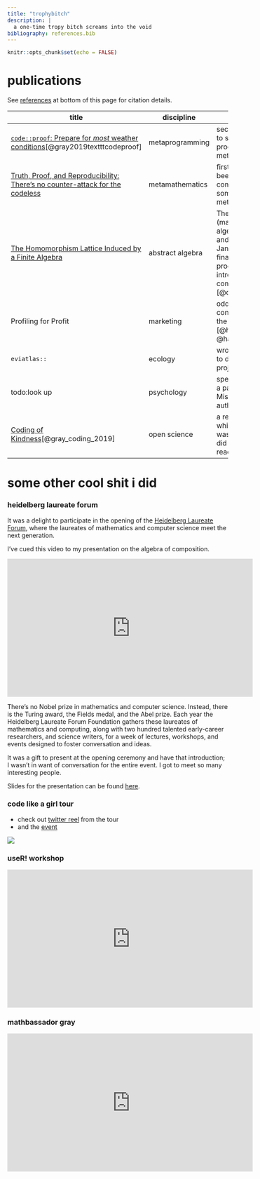 ```yaml
---
title: "trophybitch"
description: |
  a one-time tropy bitch screams into the void
bibliography: references.bib
---
```


```r
knitr::opts_chunk$set(echo = FALSE)
```


# publications

See [references](#references) at bottom of this page for citation details.

title | discipline | description
--|-|----
[`code::proof`: Prepare for *most* weather conditions](https://arxiv.org/abs/1910.06964)[@gray2019textttcodeproof] | metaprogramming | second paper from thesis,  accepted to springer computer science proceedings something something, metaprogramming 
[Truth, Proof, and Reproducibility: There's no counter-attack for the codeless](https://arxiv.org/abs/1907.05947) | metamathematics | first paper from current thesis has been accepted into springer computer proceedings something something, metamathematics[@gray_truth_2019]
[The Homomorphism Lattice Induced by a Finite Algebra](https://link.springer.com/epdf/10.1007/s11083-017-9426-3?author_access_token=Tx3I0PNwg5dFrahH71DncPe4RwlQNchNByi7wbcMAY5xivQFAeypeZYbpkYiIm56ubi44Xeb3jQJh6Y2LL8MDMMBjFNWvxCIzyDBkmDI7ZtY6XFcn9qUBg5X3MB3WdDpzOfXDt4InQo_9PdfLHknPw==) | abstract algebra | The publication of my honours (masters-level) thesis in abstract algebra. Authorship is alphabetical and equal in mathematics. Brian and Jane did a great deal of work on the final paper. But in my thesis, the proofs were all (but two small introductory proofs Brian wrote for completeness) my own. [@davey_homomorphism_2018]
Profiling for Profit | marketing | oddly enough, an award-winning consumer behaviour paper, best in the business ethics track [@harrison_ethical_2010; @harrison_profiling_2012]
`eviatlas::` | ecology | wrote one paragraph and contributed to discussion on this ecology project[@haddaway_eviatlas_2019]
todo:look up | psychology | spent two deep-dive days conjuring a package out of an equation for the Misinformation Lab, and two co-authored papers are submitted
[Coding of Kindness](https://softloud.github.io/codingofkindness/)[@gray_coding_2019] | open science | a rephrasing of the Code of Conduct, which did not win over the people I was trying to communicate with, but did mean that other survivors reached out, and that was quite lovely


# some other cool shit i did 

### heidelberg laureate forum 

It was a delight to participate in the opening of the [Heidelberg Laureate Forum](https://www.heidelberg-laureate-forum.org/), where the laureates of mathematics and computer science meet the next generation. 

I've cued this video to my presentation on the algebra of composition.

<iframe width="560" height="315" src="https://www.youtube.com/embed/lJtdOsjy59A?start=2119" frameborder="0" allow="accelerometer; autoplay; encrypted-media; gyroscope; picture-in-picture" allowfullscreen></iframe>

There's no Nobel prize in mathematics and computer science. Instead, there is the Turing award, the Fields medal, and the Abel prize. Each year the Heidelberg Laureate Forum Foundation gathers these laureates of mathematics and computing, along with two hundred talented early-career researchers, and science writers, for a week of lectures, workshops, and events designed to foster conversation and ideas. 

It was a gift to present at the opening ceremony and have that introduction; I wasn't in want of conversation for the entire event. I got to meet so many interesting people. 

Slides for the presentation can be found [here](https://softloud.github.io/onetimetrophybitch/talks/hlf/hlf-2019-xaringan.html#1).

### code like a girl tour

- check out [twitter reel](https://twitter.com/i/moments/1027200380600348673) from the tour
- and the [event](https://codelikeagirl.org/states/act/2018/september/data-storytelling-with-charles-gray-launch-event/)

![](figs/code-like-a-girl.jpg)

### useR! workshop

<iframe width="560" height="315" src="https://www.youtube.com/embed/AmqxVDlfKQY" frameborder="0" allow="accelerometer; autoplay; encrypted-media; gyroscope; picture-in-picture" allowfullscreen></iframe>


### mathbassador gray

<iframe width="560" height="315" src="https://www.youtube.com/embed/o0Rqz8Hgacc" frameborder="0" allow="accelerometer; autoplay; encrypted-media; gyroscope; picture-in-picture" allowfullscreen></iframe>